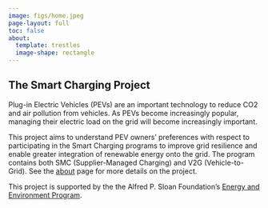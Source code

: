 ```yaml
---
image: figs/home.jpeg
page-layout: full
toc: false
about:
  template: trestles
  image-shape: rectangle
---
```


## The Smart Charging Project

Plug-in Electric Vehicles (PEVs) are an important technology to reduce CO2 and air pollution from vehicles. As PEVs become increasingly popular, managing their electric load on the grid will become increasingly important.

This project aims to understand PEV owners' preferences with respect to participating in the Smart Charging programs to improve grid resilience and enable greater integration of renewable energy onto the grid. The program contains both SMC (Supplier-Managed Charging) and V2G (Vehicle-to-Grid). See the [about](./pages/about.html) page for more details on the project.

This project is supported by the the Alfred P. Sloan Foundation's [Energy and Environment Program](https://sloan.org/programs/research/energy-and-environment).
